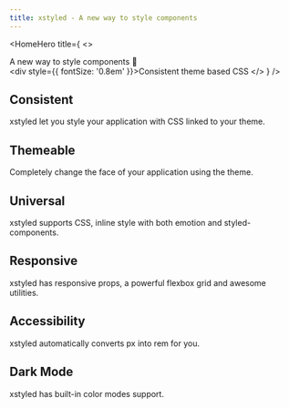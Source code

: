 ```yaml
---
title: xstyled - A new way to style components
---
```



<Helmet>
  <title>xstyled - A new way to style components</title>
</Helmet>

<HomeHero
  title={
    <>
      <div>A new way to style components 💅</div>
      <div style={{ fontSize: '0.8em' }}>Consistent theme based CSS</div>
    </>
  }
/>

<LiveButtons />

<Box maxWidth={860} mx="auto" my={50} px={40}>
  <Box row mx={-16}>
    <Box col={{ xs: 1, md: 1 / 3 }} px={16}>
      <Link to="/docs/getting-started/">
        <h2>Consistent</h2>
      </Link>
      <p>
        xstyled let you style your application with CSS linked to your theme.
      </p>
    </Box>
    <Box col={{ xs: 1, md: 1 / 3 }} px={16}>
      <Link to="/docs/theming/">
        <h2>Themeable</h2>
      </Link>
      <p>Completely change the face of your application using the theme.</p>
    </Box>
    <Box col={{ xs: 1, md: 1 / 3 }} px={16}>
      <Link to="/docs/universal/">
        <h2>Universal</h2>
      </Link>
      <p>
        xstyled supports CSS, inline style with both emotion and
        styled-components.
      </p>
    </Box>
    <Box col={{ xs: 1, md: 1 / 3 }} px={16}>
      <Link to="/docs/responsive/">
        <h2>Responsive</h2>
      </Link>
      <p>
        xstyled has responsive props, a powerful flexbox grid and awesome
        utilities.
      </p>
    </Box>
    <Box col={{ xs: 1, md: 1 / 3 }} px={16}>
      <Link to="/docs/accessibility/">
        <h2>Accessibility</h2>
      </Link>
      <p>xstyled automatically converts px into rem for you.</p>
    </Box>
    <Box col={{ xs: 1, md: 1 / 3 }} px={16}>
      <Link to="/docs/color-modes/">
        <h2>Dark Mode</h2>
      </Link>
      <p>xstyled has built-in color modes support.</p>
    </Box>
  </Box>
</Box>
